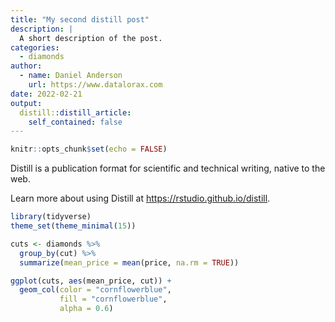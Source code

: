 ```yaml
---
title: "My second distill post"
description: |
  A short description of the post.
categories:
  - diamonds
author:
  - name: Daniel Anderson
    url: https://www.datalorax.com
date: 2022-02-21
output:
  distill::distill_article:
    self_contained: false
---
```



```r
knitr::opts_chunk$set(echo = FALSE)
```

Distill is a publication format for scientific and technical writing, native to the web.

Learn more about using Distill at <https://rstudio.github.io/distill>.


```r
library(tidyverse)
theme_set(theme_minimal(15))

cuts <- diamonds %>% 
  group_by(cut) %>% 
  summarize(mean_price = mean(price, na.rm = TRUE))

ggplot(cuts, aes(mean_price, cut)) +
  geom_col(color = "cornflowerblue",
           fill = "cornflowerblue",
           alpha = 0.6)
```

